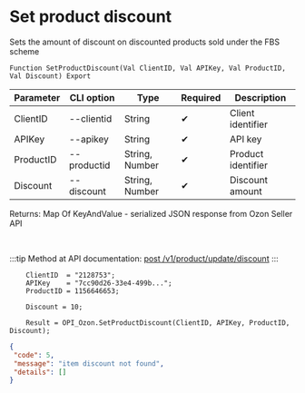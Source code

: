 ﻿---
sidebar_position: 6
---


# Set product discount
 Sets the amount of discount on discounted products sold under the FBS scheme



`Function SetProductDiscount(Val ClientID, Val APIKey, Val ProductID, Val Discount) Export`

  | Parameter | CLI option | Type | Required | Description |
  |-|-|-|-|-|
  | ClientID | --clientid | String | &#x2714; | Client identifier |
  | APIKey | --apikey | String | &#x2714; | API key |
  | ProductID | --productid | String, Number | &#x2714; | Product identifier |
  | Discount | --discount | String, Number | &#x2714; | Discount amount |

  
  Returns:  Map Of KeyAndValue - serialized JSON response from Ozon Seller API

<br/>

:::tip
Method at API documentation: [post /v1/product/update/discount](https://docs.ozon.ru/api/seller/#operation/ProductAPI_ProductUpdateDiscount)
:::
<br/>


```bsl title="Code example"
    ClientID  = "2128753";
    APIKey    = "7cc90d26-33e4-499b...";
    ProductID = 1156646653;

    Discount = 10;

    Result = OPI_Ozon.SetProductDiscount(ClientID, APIKey, ProductID, Discount);
```
 



```json title="Result"
{
 "code": 5,
 "message": "item discount not found",
 "details": []
}
```
